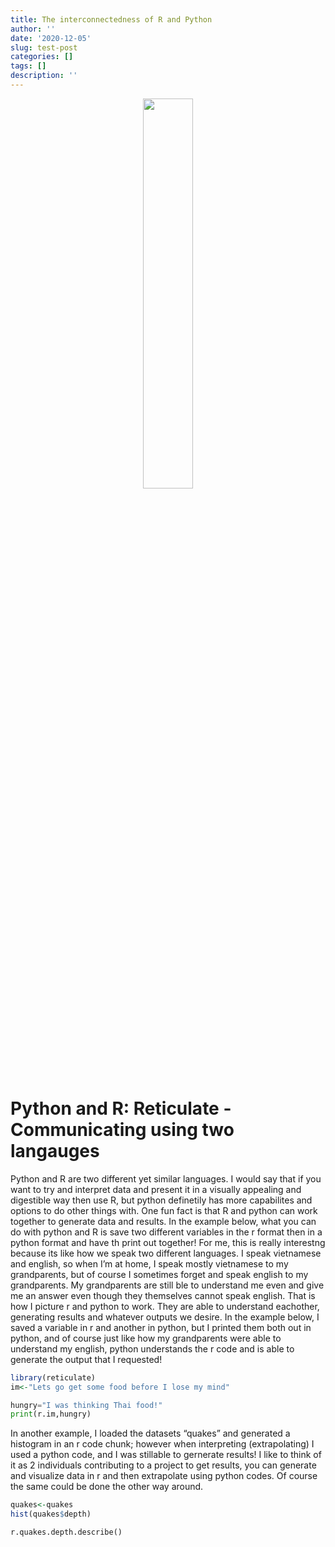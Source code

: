 ```yaml
---
title: The interconnectedness of R and Python
author: ''
date: '2020-12-05'
slug: test-post
categories: []
tags: []
description: ''
---
```


<center>
![](/post/2020-12-05-test-post_files/PythonR.jpeg){width=40%}
</center>
# Python and R: Reticulate - Communicating using two langauges 
Python and R are two different yet similar languages. I would say that if you want to try and interpret data and present it in a visually appealing and digestible way then use R, but python definetily has more capabilites and options to do other things with. One fun fact is that R and python can work together to generate data and results. In the example below, what you can do with python and R is save two different variables in the r format then in a python format and have th print out together! For me, this is really interestng because its like how we speak two different languages. I speak vietnamese and english, so when I'm at home, I speak mostly vietnamese to my grandparents, but of course I sometimes forget and speak english to my grandparents. My grandparents are still ble to understand me even and give me an answer even though they themselves cannot speak english. That is how I picture r and python to work. They are able to understand eachother, generating results and whatever outputs we desire. In the example below, I saved a variable in r and another in python, but I printed them both out in python, and of course just like how my grandparents were able to understand my english, python understands the r code and is able to generate the output that I requested! 

```r
library(reticulate)
im<-"Lets go get some food before I lose my mind"
```

```python
hungry="I was thinking Thai food!"
print(r.im,hungry)
```

In another example, I loaded the datasets "quakes" and generated a histogram in an r code chunk; however when interpreting (extrapolating) I used a python code, and I was stillable to gernerate results! I like to think of it as 2 individuals contributing to a project to get results, you can generate and visualize data in r and then extrapolate using python codes. Of course the same could be done the other way around. 

```r
quakes<-quakes
hist(quakes$depth)
```

```python
r.quakes.depth.describe()
```

